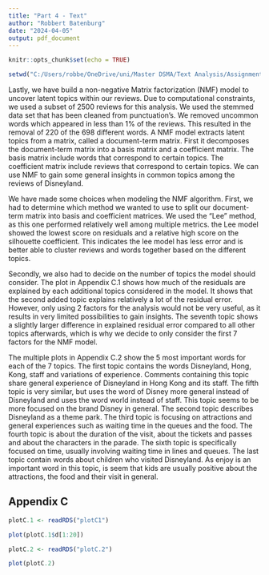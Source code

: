 ---
title: "Part 4 - Text"
author: "Robbert Batenburg"
date: "2024-04-05"
output: pdf_document
---

```{r setup, include=FALSE}
knitr::opts_chunk$set(echo = TRUE)

setwd("C:/Users/robbe/OneDrive/uni/Master DSMA/Text Analysis/Assignment 1 RMarkdown")
```



Lastly, we have build a non-negative Matrix factorization (NMF) model to uncover latent topics within our reviews. Due to computational constraints, we used a subset of 2500 reviews for this analysis. We used the stemmed data set that has been cleaned from punctuation's. We removed uncommon words which appeared in less than 1% of the reviews. This resulted in the removal of 220 of the 698 different words. A NMF model extracts latent topics from a matrix, called a document-term matrix. First it decomposes the document-term matrix into a basis matrix and a coefficient matrix. The basis matrix include words that correspond to certain topics. The coefficient matrix include reviews that correspond to certain topics. We can use NMF to gain some general insights in common topics among the reviews of Disneyland.

We have made some choices when modeling the NMF algorithm. First, we had to determine which method we wanted to use to split our document-term matrix into basis and coefficient matrices. We used the "Lee" method, as this one performed relatively well among multiple metrics. the Lee model showed the lowest score on residuals and a relative high score on the silhouette coefficient. This indicates the lee model has less error and is better able to cluster reviews and words together based on the different topics. 

Secondly, we also had to decide on the number of topics the model should consider. The plot in Appendix C.1 shows how much of the residuals are explained by each additional topics considered in the model. It shows that the second added topic explains relatively a lot of the residual error. However, only using 2 factors for the analysis would not be very useful, as it results in very limited possibilities to gain insights. The seventh topic shows a slightly larger difference in explained residual error compared to all other topics afterwards, which is why we decide to only consider the first 7 factors for the NMF model.  


The multiple plots in Appendix C.2 show the 5 most important words for each of the 7 topics. The first topic contains the words Disneyland, Hong, Kong, staff and variations of experience. Comments containing this topic share general experience of Disneyland in Hong Kong and its staff. The fifth topic is very similar, but uses the word of Disney more general instead of Disneyland and uses the word world instead of staff. This topic seems to be more focused on the brand Disney in general. The second topic describes Disneyland as a theme park. The third topic is focusing on attractions and general experiences such as waiting time in the queues and the food. The fourth topic is about the duration of the visit, about the tickets and passes and about the characters in the parade. The sixth topic is specifically focused on time, usually involving waiting time in lines and queues. The last topic contain words about children who visited Disneyland. As enjoy is an important word in this topic, is seem that kids are usually positive about the attractions, the food and their visit in general. 

## Appendix C

```{r}
plotC.1 <- readRDS("plotC1")

plot(plotC.1$d[1:20])

```

```{r}
plotC.2 <- readRDS("plotC.2")

plot(plotC.2)
```